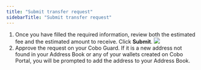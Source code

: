 ```yaml
---
title: "Submit transfer request"
sidebarTitle: "Submit transfer request"
---
```


1. Once you have filled the required information, review both the estimated fee and the estimated amount to receive. Click **Submit**.
   <img src="/images/transfers/transaction-fees.png" className="screenshot_modal"/>
2. Approve the request on your Cobo Guard. If it is a new address not found in your Address Book or any of your wallets created on Cobo Portal, you will be prompted to add the address to your Address Book.